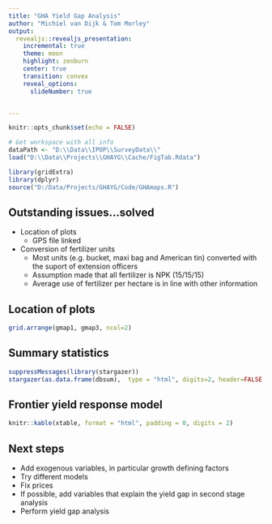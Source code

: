 ```yaml
---
title: "GHA Yield Gap Analysis"
author: "Michiel van Dijk & Tom Morley"
output:
  revealjs::revealjs_presentation:
    incremental: true
    theme: moon
    highlight: zenburn
    center: true
    transition: convex
    reveal_options:
      slideNumber: true


---
```

```r
knitr::opts_chunk$set(echo = FALSE)
```

```r
# Get workspace with all info
dataPath <- "D:\\Data\\IPOP\\SurveyData\\"
load("D:\\Data\\Projects\\GHAYG\\Cache/FigTab.Rdata")

library(gridExtra)
library(dplyr)
source("D:/Data/Projects/GHAYG/Code/GHAmaps.R")
```

## Outstanding issues...solved

- Location of plots
    + GPS file linked
- Conversion of fertilizer units
    + Most units (e.g. bucket, maxi bag and American tin) converted with the suport of extension officers
    + Assumption made that all fertilizer is NPK (15/15/15)
    + Average use of fertilizer per hectare is in line with other information

## Location of plots
```r
grid.arrange(gmap1, gmap3, ncol=2)
```

## Summary statistics

```r
suppressMessages(library(stargazer))
stargazer(as.data.frame(dbsum),  type = "html", digits=2, header=FALSE, title = "Summary statistics")
```

## Frontier yield response model
```r
knitr::kable(xtable, format = "html", padding = 0, digits = 2)
```



## Next steps
- Add exogenous variables, in particular growth defining factors
- Try different models
- Fix prices
- If possible, add variables that explain the yield gap in second stage analysis
- Perform yield gap analysis
